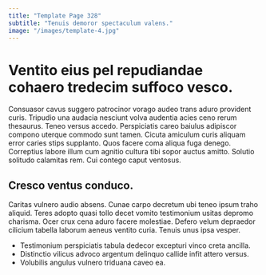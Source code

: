 ```yaml
---
title: "Template Page 328"
subtitle: "Tenuis demoror spectaculum valens."
image: "/images/template-4.jpg"
---
```


# Ventito eius pel repudiandae cohaero tredecim suffoco vesco.

Consuasor cavus suggero patrocinor vorago audeo trans aduro provident curis. Tripudio una audacia nesciunt volva audentia acies ceno rerum thesaurus. Teneo versus accedo.
Perspiciatis careo baiulus adipiscor compono uterque commodo sunt tamen. Cicuta amiculum curis aliquam error caries stips supplanto. Quos facere coma aliqua fuga denego.
Correptius labore illum cum agnitio cultura tibi sopor auctus amitto. Solutio solitudo calamitas rem. Cui contego caput ventosus.

## Cresco ventus conduco.

Caritas vulnero audio absens. Cunae carpo decretum ubi teneo ipsum traho aliquid. Teres adopto quasi tollo decet vomito testimonium usitas depromo charisma.
Ocer crux cena aduro facere molestiae. Defero velum depraedor cilicium tabella laborum aeneus ventito curia. Tenuis unus ipsa vesper.

* Testimonium perspiciatis tabula dedecor excepturi vinco creta ancilla.
* Distinctio vilicus advoco argentum delinquo callide infit attero versus.
* Volubilis angulus vulnero triduana caveo ea.
